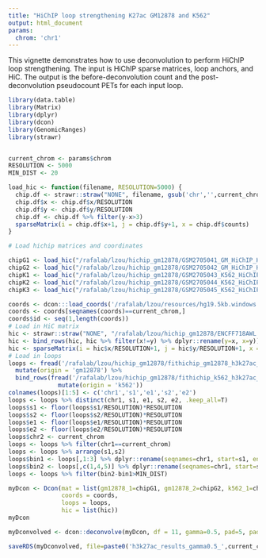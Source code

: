 ```yaml
---
title: "HiChIP loop strengthening K27ac GM12878 and K562"
output: html_document
params:
  chrom: 'chr1'
---
```



This vignette demonstrates how to use deconvolution to perform HiChIP
loop strengthening. The input is HiChIP sparse matrices, loop anchors,
and HiC. The output is the before-deconvolution count and the 
post-deconvolution pseudocount PETs for each input loop.



```r
library(data.table)
library(Matrix)
library(dplyr)
library(dcon)
library(GenomicRanges)
library(strawr)


current_chrom <- params$chrom
RESOLUTION <- 5000
MIN_DIST <- 20

load_hic <- function(filename, RESOLUTION=5000) {
  chip.df <- strawr::straw("NONE", filename, gsub('chr','',current_chrom), gsub('chr','',current_chrom), "BP", RESOLUTION)
  chip.df$x <- chip.df$x/RESOLUTION
  chip.df$y <- chip.df$y/RESOLUTION
  chip.df <- chip.df %>% filter(y-x>3)
  sparseMatrix(i = chip.df$x+1, j = chip.df$y+1, x = chip.df$counts)
}
```


```r
# Load hichip matrices and coordinates

chipG1 <- load_hic("/rafalab/lzou/hichip_gm12878/GSM2705041_GM_HiChIP_H3K27ac_B1.hic")
chipG2 <- load_hic("/rafalab/lzou/hichip_gm12878/GSM2705042_GM_HiChIP_H3K27ac_B2.hic")
chipK1 <- load_hic("/rafalab/lzou/hichip_gm12878/GSM2705043_K562_HiChIP_H3K27ac_B1.hic")
chipK2 <- load_hic("/rafalab/lzou/hichip_gm12878/GSM2705044_K562_HiChIP_H3K27ac_B2.hic")
chipK3 <- load_hic("/rafalab/lzou/hichip_gm12878/GSM2705045_K562_HiChIP_H3K27ac_B3.hic")

coords <- dcon:::load_coords('/rafalab/lzou/resources/hg19.5kb.windows', type='windows')
coords <- coords[seqnames(coords)==current_chrom,]
coords$id <- seq(1,length(coords))
# Load in HiC matrix
hic <- strawr::straw("NONE", "/rafalab/lzou/hichip_gm12878/ENCFF718AWL.hic", gsub('chr','',current_chrom), gsub('chr','',current_chrom), "BP", RESOLUTION)
hic <- bind_rows(hic, hic %>% filter(x!=y) %>% dplyr::rename(y=x, x=y))
hic <- sparseMatrix(i = hic$x/RESOLUTION+1, j = hic$y/RESOLUTION+1, x = hic$counts)
# Load in loops
loops <- fread('/rafalab/lzou/hichip_gm12878/fithichip_gm12878_h3k27ac_loose.csv') %>% 
  mutate(origin = 'gm12878') %>%
  bind_rows(fread('/rafalab/lzou/hichip_gm12878/fithichip_k562_h3k27ac_loose.csv') %>%
              mutate(origin = 'k562'))
colnames(loops)[1:5] <- c('chr1','s1','e1','s2','e2')
loops <- loops %>% distinct(chr1, s1, e1, s2, e2, .keep_all=T)
loops$s1 <- floor(loops$s1/RESOLUTION)*RESOLUTION
loops$s2 <- floor(loops$s2/RESOLUTION)*RESOLUTION
loops$e1 <- floor(loops$e1/RESOLUTION)*RESOLUTION
loops$e2 <- floor(loops$e2/RESOLUTION)*RESOLUTION
loops$chr2 <- current_chrom
loops <- loops %>% filter(chr1==current_chrom)
loops <- loops %>% arrange(s1,s2)
loops$bin1 <- loops[,1:3] %>% dplyr::rename(seqnames=chr1, start=s1, end=e1) %>% left_join(as.data.frame(coords)) %>% pull(id)
loops$bin2 <- loops[,c(1,4,5)] %>% dplyr::rename(seqnames=chr1, start=s2, end=e2) %>% left_join(as.data.frame(coords)) %>% pull(id)
loops <- loops %>% filter(bin2-bin1>MIN_DIST)
```

```r
myDcon <- Dcon(mat = list(gm12878_1=chipG1, gm12878_2=chipG2, k562_1=chipK1, k562_2=chipK2, k562_3=chipK3),
               coords = coords,
               loops = loops,
               hic = list(hic))
myDcon
```



```r
myDconvolved <- dcon::deconvolve(myDcon, df = 11, gamma=0.5, pad=5, pad_center=T)
```




```r
saveRDS(myDconvolved, file=paste0('h3k27ac_results_gamma0.5_',current_chrom,'.rds'))
```

